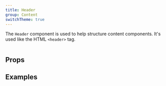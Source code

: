 ```yaml
---
title: Header
group: Content
switchTheme: true
---
```


The `Header` component is used to help structure content components. It's used like the HTML `<header>` tag.

```tsx preview file=components/Header/header.demo.tsx

```

## Props

<ApperanceTable component={title} />

<PropsTable />

## Examples

```tsx preview file=components/Header/header.demo.tsx

```
